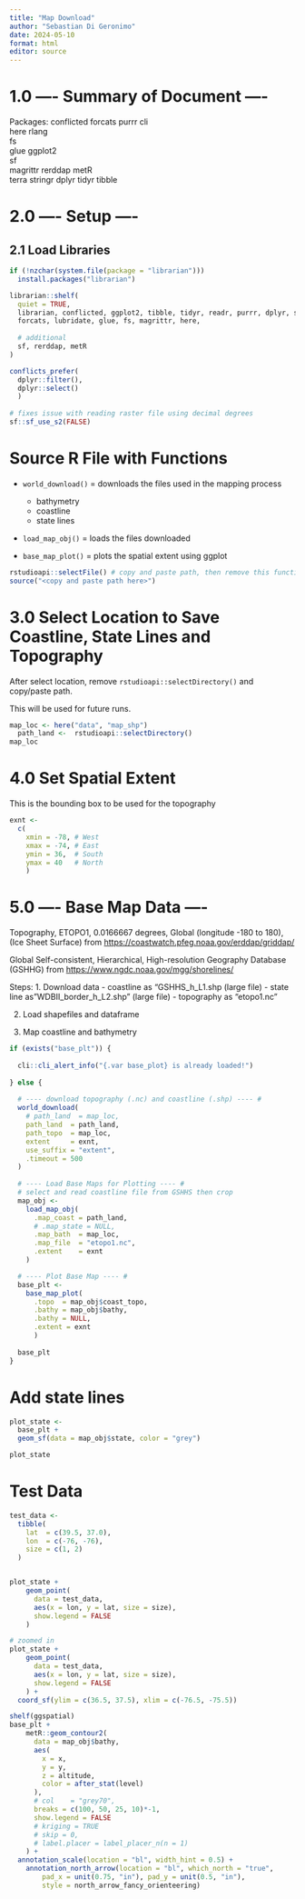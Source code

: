 ```yaml
---
title: "Map Download"
author: "Sebastian Di Geronimo"
date: 2024-05-10
format: html
editor: source
---
```


# 1.0 ---- Summary of Document ----

Packages:
conflicted
forcats
purrr
cli                                                  
here
rlang                                       
fs                                                   
glue
ggplot2                                                  
sf                                                   
magrittr
rerddap
metR                                                     
terra
stringr
dplyr
tidyr
tibble

# 2.0 ---- Setup ----


## 2.1 Load Libraries

```r
if (!nzchar(system.file(package = "librarian"))) 
  install.packages("librarian")

librarian::shelf(
  quiet = TRUE,
  librarian, conflicted, ggplot2, tibble, tidyr, readr, purrr, dplyr, stringr,
  forcats, lubridate, glue, fs, magrittr, here,
  
  # additional
  sf, rerddap, metR
)

conflicts_prefer(
  dplyr::filter(), 
  dplyr::select()
  )
  
# fixes issue with reading raster file using decimal degrees
sf::sf_use_s2(FALSE)
```

# Source R File with Functions

- `world_download()` = downloads the files used in the mapping process
  - bathymetry
  - coastline
  - state lines
  
- `load_map_obj()` = loads the files downloaded

- `base_map_plot()` = plots the spatial extent using ggplot

```r
rstudioapi::selectFile() # copy and paste path, then remove this function call 
source("<copy and paste path here>")
```

# 3.0 Select Location to Save Coastline, State Lines and Topography

After select location, remove `rstudioapi::selectDirectory()` and copy/paste
path.

This will be used for future runs.

```r
map_loc <- here("data", "map_shp")
  path_land <-  rstudioapi::selectDirectory()
map_loc
```


# 4.0 Set Spatial Extent

This is the bounding box to be used for the topography

```r
exnt <- 
  c(
    xmin = -78, # West
    xmax = -74, # East
    ymin = 36,  # South
    ymax = 40   # North 
    )
```


# 5.0 ---- Base Map Data ----

Topography, ETOPO1, 0.0166667 degrees, Global (longitude -180 to 180), (Ice Sheet Surface) from <https://coastwatch.pfeg.noaa.gov/erddap/griddap/>

Global Self-consistent, Hierarchical, High-resolution Geography Database (GSHHG) from <https://www.ngdc.noaa.gov/mgg/shorelines/>

Steps:
1. Download data
  - coastline as "GSHHS_h_L1.shp (large file)
  - state line as "WDBII_border_h_L2.shp" (large file)
  - topography as "etopo1.nc" 
  
2. Load shapefiles and dataframe

3. Map coastline and bathymetry

```r
if (exists("base_plt")) {
  
  cli::cli_alert_info("{.var base_plot} is already loaded!")
  
} else {
 
  # ---- download topography (.nc) and coastline (.shp) ---- #
  world_download(
    # path_land  = map_loc,
    path_land  = path_land,
    path_topo  = map_loc,
    extent     = exnt,
    use_suffix = "extent",
    .timeout = 500
  )
  
  # ---- Load Base Maps for Plotting ---- #
  # select and read coastline file from GSHHS then crop
  map_obj <-
    load_map_obj(
      .map_coast = path_land,
      # .map_state = NULL, 
      .map_bath  = map_loc,
      .map_file  = "etopo1.nc",
      .extent    = exnt
    )

  # ---- Plot Base Map ---- #
  base_plt <-
    base_map_plot(
      .topo  = map_obj$coast_topo, 
      .bathy = map_obj$bathy,
      .bathy = NULL,
      .extent = exnt
      )
  
  base_plt
}
```

# Add state lines

```r
plot_state <- 
  base_plt + 
  geom_sf(data = map_obj$state, color = "grey")

plot_state
```

# Test Data
```r
test_data <-
  tibble(
    lat  = c(39.5, 37.0),
    lon  = c(-76, -76),
    size = c(1, 2)
  )


plot_state +
    geom_point(
      data = test_data,
      aes(x = lon, y = lat, size = size),
      show.legend = FALSE
    ) 

# zoomed in 
plot_state +
    geom_point(
      data = test_data,
      aes(x = lon, y = lat, size = size),
      show.legend = FALSE
    ) +
  coord_sf(ylim = c(36.5, 37.5), xlim = c(-76.5, -75.5))

```
```r
shelf(ggspatial)
base_plt +
    metR::geom_contour2(
      data = map_obj$bathy,
      aes(
        x = x,
        y = y,
        z = altitude,
        color = after_stat(level)
      ),
      # col    = "grey70",
      breaks = c(100, 50, 25, 10)*-1,
      show.legend = FALSE
      # kriging = TRUE
      # skip = 0,
      # label.placer = label_placer_n(n = 1)
    ) +
  annotation_scale(location = "bl", width_hint = 0.5) +
    annotation_north_arrow(location = "bl", which_north = "true", 
        pad_x = unit(0.75, "in"), pad_y = unit(0.5, "in"),
        style = north_arrow_fancy_orienteering)
```

